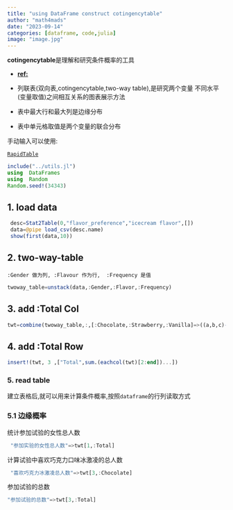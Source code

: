 ```yaml
---
title: "using DataFrame construct cotingencytable"
author: "math4mads"
date: "2023-09-14"
categories: [dataframe, code,julia]
image: "image.jpg"
---
```


:::{.callout-note}
   **cotingencytable**是理解和研究条件概率的工具 
   
   - [**ref:**](https://statisticsbyjim.com/basics/contingency-table/)
   
   - 列联表(双向表,cotingencytable,two-way table),是研究两个变量
     不同水平(变量取值)之间相互关系的图表展示方法
   - 表中最大行和最大列是边缘分布
   - 表中单元格取值是两个变量的联合分布
:::

手动输入可以使用:

::: {.callout-tip title="build two-way table in this page "}
   [`RapidTable`](https://www.rapidtables.com/tools/table-chart.html#)
:::

```julia
include("../utils.jl")
using  DataFrames
using  Random
Random.seed!(34343)
```

## 1. load data

```julia
 desc=Stat2Table(0,"flavor_preference","icecream flavor",[])
 data=@pipe load_csv(desc.name)
 show(first(data,10))
```


## 2. two-way-table
`:Gender 做为列, :Flavour 作为行,  :Frequency 是值`
```julia

twoway_table=unstack(data,:Gender,:Flavor,:Frequency)
```

## 3. add :Total  Col

```julia
twt=combine(twoway_table,:,[:Chocolate,:Strawberry,:Vanilla]=>((a,b,c)->sum([a,b,c]))=>:Total)
```

## 4. add :Total Row  

```julia
insert!(twt, 3 ,["Total",sum.(eachcol(twt)[2:end])...])
```

### 5. read table
建立表格后,就可以用来计算条件概率,按照`dataframe`的行列读取方式

### 5.1   边缘概率
统计参加试验的女性总人数
```julia
 "参加实验的女性总人数"=>twt[1,:Total]
```

计算试验中喜欢巧克力口味冰激凌的总人数
```julia
 "喜欢巧克力冰激凌总人数"=>twt[3,:Chocolate]
```

参加试验的总数
```julia
"参加试验的总数"=>twt[3,:Total]
```